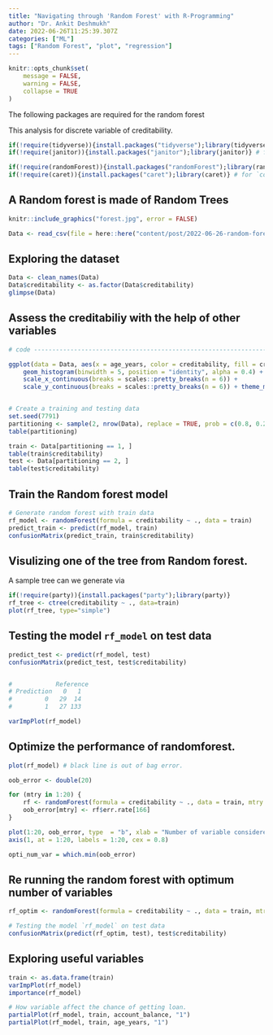 ```yaml
---
title: "Navigating through 'Random Forest' with R-Programming"
author: "Dr. Ankit Deshmukh"
date: 2022-06-26T11:25:39.307Z 
categories: ["ML"]
tags: ["Random Forest", "plot", "regression"]
---
```


```r
knitr::opts_chunk$set(
	message = FALSE,
	warning = FALSE,
	collapse = TRUE
)
```
<!-- David Keellings, Professor & Researcher -->
The following packages are required for the random forest 

This analysis for discrete variable of creditability.

<!-- Random Forest grows multiple decision trees which are merged together for a more accurate prediction. -->

<!-- The logic behind the Random Forest model is that multiple uncorrelated models (the individual decision trees) perform much better as a group than they do alone. When using Random Forest for classification, each tree gives a classification or a “vote.” The forest chooses the classification with the majority of the “votes.” When using Random Forest for regression, the forest picks the average of the outputs of all trees. -->


```r
if(!require(tidyverse)){install.packages("tidyverse");library(tidyverse)}
if(!require(janitor)){install.packages("janitor");library(janitor)} # for rename

if(!require(randomForest)){install.packages("randomForest");library(randomForest)}
if(!require(caret)){install.packages("caret");library(caret)} # for `confustionMatrix`

```

## A Random forest is made of Random Trees

```r
knitr::include_graphics("forest.jpg", error = FALSE)
```

```r
Data <- read_csv(file = here::here("content/post/2022-06-26-random-forest", "german_credit.csv"))
```

## Exploring the dataset 
```r
Data <- clean_names(Data)
Data$creditability <- as.factor(Data$creditability)
glimpse(Data)
```


## Assess the creditabiliy with the help of other variables
```r
# code -------------------------------------------------------------------------

ggplot(data = Data, aes(x = age_years, color = creditability, fill = creditability)) +
    geom_histogram(binwidth = 5, position = "identity", alpha = 0.4) +
    scale_x_continuous(breaks = scales::pretty_breaks(n = 6)) +
    scale_y_continuous(breaks = scales::pretty_breaks(n = 6)) + theme_minimal()


# Create a training and testing data
set.seed(7791)
partitioning <- sample(2, nrow(Data), replace = TRUE, prob = c(0.8, 0.2))
table(partitioning)

train <- Data[partitioning == 1, ]
table(train$creditability)
test <- Data[partitioning == 2, ]
table(test$creditability)
```

## Train the Random forest model
```r

# Generate random forest with train data
rf_model <- randomForest(formula = creditability ~ ., data = train)
predict_train <- predict(rf_model, train)
confusionMatrix(predict_train, train$creditability)
```

## Visulizing one of the tree from Random forest. 
A sample tree can we generate via 

```r
if(!require(party)){install.packages("party");library(party)}
rf_tree <- ctree(creditability ~ ., data=train)
plot(rf_tree, type="simple")

```

## Testing the model `rf_model` on test data
```r
predict_test <- predict(rf_model, test)
confusionMatrix(predict_test, test$creditability)


#            Reference
# Prediction   0   1
#         0   29  14
#         1   27 133

varImpPlot(rf_model)
```

## Optimize the performance of randomforest.

```r
plot(rf_model) # black line is out of bag error.

oob_error <- double(20)

for (mtry in 1:20) {
    rf <- randomForest(formula = creditability ~ ., data = train, mtry = mtry, ntree = 166)
    oob_error[mtry] <- rf$err.rate[166]
}

plot(1:20, oob_error, type  = "b", xlab = "Number of variable considered", ylab = "Out of bag erro [-]", xaxt = "n")
axis(1, at = 1:20, labels = 1:20, cex = 0.8)

opti_num_var = which.min(oob_error)
```

## Re running the random forest with optimum number of variables
```r
rf_optim <- randomForest(formula = creditability ~ ., data = train, mtry = opti_num_var, ntree = 166)

# Testing the model `rf_model` on test data
confusionMatrix(predict(rf_optim, test), test$creditability)
```

## Exploring useful variables
```r
train <- as.data.frame(train)
varImpPlot(rf_model)
importance(rf_model)

# How variable affect the chance of getting loan.
partialPlot(rf_model, train, account_balance, "1")
partialPlot(rf_model, train, age_years, "1")
```


